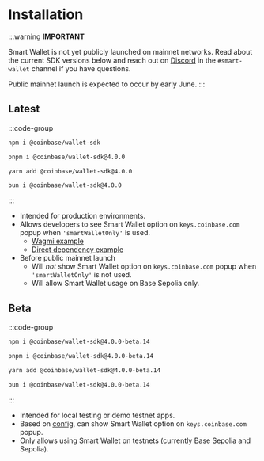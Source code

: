 # Installation 

:::warning
**IMPORTANT** 

Smart Wallet is not yet publicly launched on mainnet networks. Read about the current SDK versions below 
and reach out on [Discord](https://discord.com/invite/cdp/) in the `#smart-wallet` channel if you have questions. 

Public mainnet launch is expected to occur by early June.
:::

## Latest 
:::code-group

```bash [npm]
npm i @coinbase/wallet-sdk
```

```bash [pnpm]
pnpm i @coinbase/wallet-sdk@4.0.0
```

```bash [yarn]
yarn add @coinbase/wallet-sdk@4.0.0
```

```bash [bun]
bun i @coinbase/wallet-sdk@4.0.0
```
:::

- Intended for production environments.
- Allows developers to see Smart Wallet option on `keys.coinbase.com` popup when `'smartWalletOnly'` is used.
  - [Wagmi example](/guides/create-app/using-wagmi#4-update-the-wagmi-config-and-coinbasewallet-connector-to-use-basesepolia) 
  - [Direct dependency example](/sdk/makeWeb3Provider#usage)
- Before public mainnet launch
  - Will *not* show Smart Wallet option on `keys.coinbase.com` popup when `'smartWalletOnly'` is not used.
  - Will allow Smart Wallet usage on Base Sepolia only. 

## Beta
:::code-group

```bash [npm]
npm i @coinbase/wallet-sdk@4.0.0-beta.14
```

```bash [pnpm]
pnpm i @coinbase/wallet-sdk@4.0.0-beta.14
```

```bash [yarn]
yarn add @coinbase/wallet-sdk@4.0.0-beta.14
```

```bash [bun]
bun i @coinbase/wallet-sdk@4.0.0-beta.14
```
:::

- Intended for local testing or demo testnet apps. 
- Based on [config](/sdk/setup), can show Smart Wallet option on `keys.coinbase.com` popup.
- Only allows using Smart Wallet on testnets (currently Base Sepolia and Sepolia).